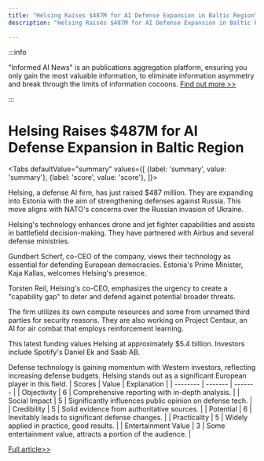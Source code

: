 ```yaml
---
title: "Helsing Raises $487M for AI Defense Expansion in Baltic Region"
description: "Helsing Raises $487M for AI Defense Expansion in Baltic Region"

---
```



:::info

"Informed AI News" is an publications aggregation platform, ensuring you only gain the most valuable information, to eliminate information asymmetry and break through the limits of information cocoons.  [Find out more >>](/)

:::

# Helsing Raises $487M for AI Defense Expansion in Baltic Region


<Tabs
	defaultValue="summary"
	values={[
	{label: 'summary', value: 'summary'},
	{label: 'score', value: 'score'},
]}>
<TabItem value="summary">


Helsing, a defense AI firm, has just raised $487 million. They are expanding into Estonia with the aim of strengthening defenses against Russia. This move aligns with NATO's concerns over the Russian invasion of Ukraine.

Helsing's technology enhances drone and jet fighter capabilities and assists in battlefield decision-making. They have partnered with Airbus and several defense ministries.

Gundbert Scherf, co-CEO of the company, views their technology as essential for defending European democracies. Estonia's Prime Minister, Kaja Kallas, welcomes Helsing's presence.

Torsten Reil, Helsing's co-CEO, emphasizes the urgency to create a "capability gap" to deter and defend against potential broader threats.

The firm utilizes its own compute resources and some from unnamed third parties for security reasons. They are also working on Project Centaur, an AI for air combat that employs reinforcement learning.

This latest funding values Helsing at approximately $5.4 billion. Investors include Spotify's Daniel Ek and Saab AB.

Defense technology is gaining momentum with Western investors, reflecting increasing defense budgets. Helsing stands out as a significant European player in this field.
</TabItem>
<TabItem value="score">
	| Scores     | Value   | Explanation |
	| -------- | ------- | ------- |
	| Objectivity  | 6    | Comprehensive reporting with in-depth analysis.    |
	| Social Impact | 5     | Significantly influences public opinion on defense tech.    |
	| Credibility    | 5    | Solid evidence from authoritative sources.    |
	| Potential    | 6    | Inevitably leads to significant defense changes.    |
	| Practicality    | 5    | Widely applied in practice, good results.    |
	| Entertainment Value    | 3    | Some entertainment value, attracts a portion of the audience.    |
</TabItem>
</Tabs>

[Full article>>](https://techcrunch.com/2024/07/11/defence-ai-startup-helsing-raises-487m-series-c-plans-baltic-expansion-to-combat-russian-threat/)
